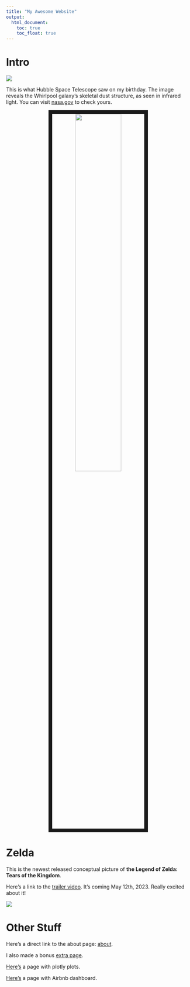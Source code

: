 ```yaml
---
title: "My Awesome Website"
output: 
  html_document:
    toc: true
    toc_float: true
---
```


# Intro

![](https://media.giphy.com/media/drXGoW1iudhKw/giphy.gif)

This is what Hubble Space Telescope saw on my birthday. The image reveals the Whirlpool galaxy's skeletal dust structure, as seen in infrared light. You can visit [nasa.gov](https://www.nasa.gov/content/goddard/what-did-hubble-see-on-your-birthday) to check yours.

<center>
<img src = "images/december-2-2005.jpg" style="width:50%; border:10px solid">
</center>

# Zelda

This is the newest released conceptual picture of **the Legend of Zelda: Tears of the Kingdom**.

Here's a link to the [trailer video](https://www.youtube.com/watch?v=2SNF4M_v7wc). It's coming May 12th, 2023. Really excited about it!

![](images/tears_of_kingdom.jpg)

# Other Stuff

Here's a direct link to the about page: [about](about.html).

I also made a bonus [extra page](extra_page.html).

[Here's](plotly.html) a page with plotly plots.

[Here's](dashboard.html) a page with Airbnb dashboard.
